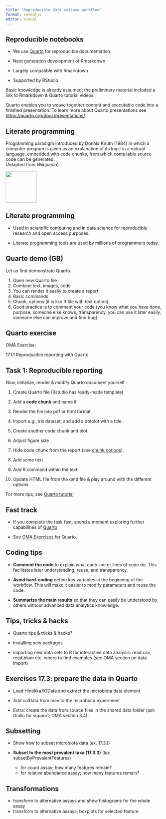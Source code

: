 ```yaml
---
title: "Reproducible data science workflow"
format: revealjs
editor: visual
---
```


## Reproducible notebooks

-   We use [Quarto](https://quarto.org/docs/authoring/markdown-basics.html) for reproducible documentation.

-   Next generation development of Rmarkdown

-   Largely compatible with Rmarkdown

-   Supported by RStudio

Basic knowledge is already assumed; the preliminary material included a link to Rmarkdown & Quarto tutorial videos.

Quarto enables you to weave together content and executable code into a finished presentation. To learn more about Quarto presentations see <https://quarto.org/docs/presentations/>.

## Literate programming

Programming paradigm introduced by Donald Knuth (1984) in which a computer program is given as an explanation of its logic in a natural language, embedded with code chunks, from which compilable source code can be generated.\
(Adapted from *Wikipedia*)

![](images/Literate_Programming_book_cover.jpg){width="100"}

## Literate programming

-   Used in scientific computing and in data science for reproducible research and open access purposes.

-   Literate programming tools are used by millions of programmers today.

## Quarto demo (GB)

Let us first demonstrate Quarto.

1.  Open new Quarto file
2.  Combine text, images, code
3.  You can render it easily to create a report
4.  Basic commands
5.  Chunk, options (it is like R file with text option)
6.  Good practice is to comment your code (you know what you have done, purpose, someone else knows, transparency, you can use it later easily, someone else can improve and find bug)

## Quarto exercise

OMA Exercise:

17.1.1 Reproducible reporting with Quarto

## Task 1: Reproducible reporting {.smaller}

Now, initialize, render & modify Quarto document yourself

1.  Create Quarto file (Rstudio has ready-made template)

2.  Add a **code chunk** and name it

3.  Render the file into pdf or html format

4.  Import e.g., iris dataset, and add a dotplot with a title.

5.  Create another code chunk and plot.

6.  Adjust figure size

7.  Hide code chunk from the report (see [chunk options](https://quarto.org/docs/authoring/markdown-basics.html)).

8.  Add some text

9.  Add R command within the text

10. Update HTML file from the qmd file & play around with the different options

For more tips, see [Quarto tutorial](https://quarto.org/docs/authoring/markdown-basics.html)

## Fast track

-   If you complete the task fast, spend a moment exploring further capabilities of [Quarto](https://quarto.org/docs/authoring/markdown-basics.html)

-   See [OMA Exercises](https://microbiome.github.io/OMA/exercises.html) for Quarto.

## Coding tips

-   **Comment the code** to explain what each line or lines of code do. This facilitates later understanding, reuse, and transparency.

-   **Avoid hard-coding** define key variables in the beginning of the workflow. This will make it easier to modify parameters and reuse the code.

-   **Summarize the main results** so that they can easily be understood by others without advanced data analytics knowledge.

## Tips, tricks & hacks

-   Quarto tips & tricks & hacks?

-   Installing new packages

-   importing new data sets to R for interactive data analysis: read.csv, read.biom etc. where to find examples (see OMA section on data import)

## Exercises 17.3: prepare the data in Quarto

-   Load HintikkaXOData and extract the microbiota data element

-   Add colData from mae to the microbiota experiment

-   Extra: create the data from source files in the shared data folder (ask Giulio for support; OMA section 3.4).

## Subsetting

-   Show how to subset microbiota data (ex. 17.3.1)

-   **Subset to the most prevalent taxa (17.3.3)** (tip: subsetByPrevalentFeatures)

    -   for count assay; how many features remain?
    -   for relative abundance assay; how many features remain?

## Transformations

-   transform to alternative assays and show histograms for the whole assay
-   transform to alternative assays; boxplots for selected feature
